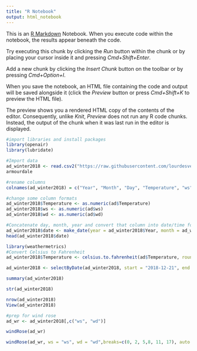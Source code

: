 ```yaml
---
title: "R Notebook"
output: html_notebook
---
```


This is an [R Markdown](http://rmarkdown.rstudio.com) Notebook. When you execute code within the notebook, the results appear beneath the code. 

Try executing this chunk by clicking the *Run* button within the chunk or by placing your cursor inside it and pressing *Cmd+Shift+Enter*. 

Add a new chunk by clicking the *Insert Chunk* button on the toolbar or by pressing *Cmd+Option+I*.

When you save the notebook, an HTML file containing the code and output will be saved alongside it (click the *Preview* button or press *Cmd+Shift+K* to preview the HTML file). 

The preview shows you a rendered HTML copy of the contents of the editor. Consequently, unlike *Knit*, *Preview* does not run any R code chunks. Instead, the output of the chunk when it was last run in the editor is displayed.
```r
#import libraries and install packages
library(openair)
library(lubridate)
```

```r
#Import data
ad_winter2018 <- read.csv2("https://raw.githubusercontent.com/lourdesvera/Community_Air_Montoring/master/Wind_Analyses/Armourdale_10yrs.csv", header = TRUE, sep = ",", stringsAsFactors = FALSE )
armourdale
```

```r
#rename columns
colnames(ad_winter2018) = c("Year", "Month", "Day", "Temperature", "ws", "wd")
```

```r
#change some column formats
ad_winter2018$Temperature <- as.numeric(ad$Temperature)
ad_winter2018$ws <- as.numeric(ad$ws)
ad_winter2018$wd <- as.numeric(ad$wd)
```

```r
#Concatenate day, month, year and convert that column into date/time format
ad_winter2018$date <- make_date(year = ad_winter2018$Year, month = ad_winter2018$Month , day = ad_winter2018$Day)
head(ad_winter2018$date)
```

```r
library(weathermetrics)
#Convert Celsius to Fahrenheit
ad_winter2018$Temperature <- celsius.to.fahrenheit(ad$Temperature, round = 2)
```

```r
ad_winter2018 <- selectByDate(ad_winter2018, start = "2018-12-21", end = "2019-03-19")
```


```r
summary(ad_winter2018)
```

```r
str(ad_winter2018)
```

```r
nrow(ad_winter2018)
View(ad_winter2018)
```

```r
#prep for wind rose
ad_wr <- ad_winter2018[,c("ws", "wd")]
```

```r
windRose(ad_wr)
```

```r
windRose(ad_wr, ws = "ws", wd = "wd",breaks=c(0, 2, 5,8, 11, 17), auto.text=FALSE, paddle=FALSE, annotate=FALSE, grid.line=5, key = list(labels = c(">0-2", ">2-5", ">5-8", ">8-11", ">11-17")), key.footer = "Winter 2018 Wind Speed Plot in Armourdale, KS (m/s)", key.position = "bottom",par.settings=list(axis.line=list(col="lightgray")), col = c("#4f4f4f", "#0a7cb9", "#f9be00", "#ff7f2f", "#d7153a"))
```

